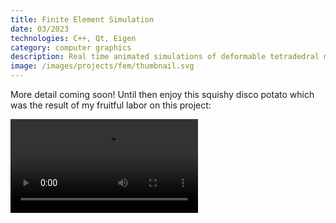```yaml
---
title: Finite Element Simulation
date: 03/2023
technologies: C++, Qt, Eigen
category: computer graphics
description: Real time animated simulations of deformable tetradedral meshes using the finite element method
image: /images/projects/fem/thumbnail.svg
---
```


More detail coming soon! Until then enjoy this squishy disco potato which was the result of my fruitful labor on this project:

<Video src="/images/projects/fem/discopotatocollider.mov" full={true}>
    majestic isn't she
</Video>
